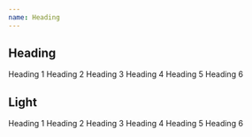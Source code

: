 ```yaml
---
name: Heading
---
```



## Heading

<Playground>
  <React.Fragment>
    <Heading>Heading 1</Heading>
    <Heading level={2}>Heading 2</Heading>
    <Heading level={3}>Heading 3</Heading>
    <Heading level={4}>Heading 4</Heading>
    <Heading level={5}>Heading 5</Heading>
    <Heading level={6}>Heading 6</Heading>
  </React.Fragment>
</Playground>

## Light

<Playground>
  <Flex flow="column" gap="4">
    <Heading variant="light">Heading 1</Heading>
    <Heading level={2} variant="light">
      Heading 2
    </Heading>
    <Heading level={3} variant="light">
      Heading 3
    </Heading>
    <Heading level={4} variant="light">
      Heading 4
    </Heading>
    <Heading level={5} variant="light">
      Heading 5
    </Heading>
    <Heading level={6} variant="light">
      Heading 6
    </Heading>
  </Flex>
</Playground>
